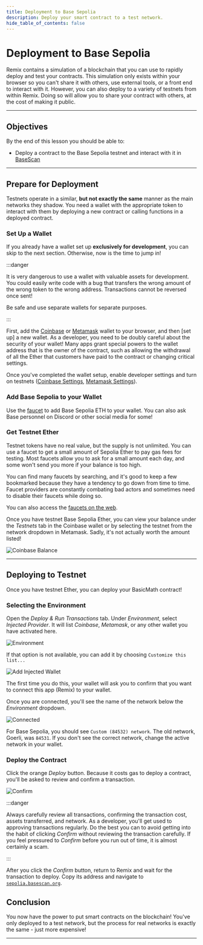 ```yaml
---
title: Deployment to Base Sepolia
description: Deploy your smart contract to a test network.
hide_table_of_contents: false
---
```


# Deployment to Base Sepolia

Remix contains a simulation of a blockchain that you can use to rapidly deploy and test your contracts. This simulation only exists within your browser so you can't share it with others, use external tools, or a front end to interact with it. However, you can also deploy to a variety of testnets from within Remix. Doing so will allow you to share your contract with others, at the cost of making it public.

---

## Objectives

By the end of this lesson you should be able to:

- Deploy a contract to the Base Sepolia testnet and interact with it in [BaseScan]

---

## Prepare for Deployment

Testnets operate in a similar, **but not exactly the same** manner as the main networks they shadow. You need a wallet with the appropriate token to interact with them by deploying a new contract or calling functions in a deployed contract.

### Set Up a Wallet

If you already have a wallet set up **exclusively for development**, you can skip to the next section. Otherwise, now is the time to jump in!

:::danger

It is very dangerous to use a wallet with valuable assets for development. You could easily write code with a bug that transfers the wrong amount of the wrong token to the wrong address. Transactions cannot be reversed once sent!

Be safe and use separate wallets for separate purposes.

:::

First, add the [Coinbase] or [Metamask] wallet to your browser, and then [set up] a new wallet. As a developer, you need to be doubly careful about the security of your wallet! Many apps grant special powers to the wallet address that is the owner of the contract, such as allowing the withdrawal of all the Ether that customers have paid to the contract or changing critical settings.

Once you've completed the wallet setup, enable developer settings and turn on testnets ([Coinbase Settings], [Metamask Settings]).

### Add Base Sepolia to your Wallet

Use the [faucet] to add Base Sepolia ETH to your wallet. You can also ask Base personnel on Discord or other social media for some!

### Get Testnet Ether

Testnet tokens have no real value, but the supply is not unlimited. You can use a faucet to get a small amount of Sepolia Ether to pay gas fees for testing. Most faucets allow you to ask for a small amount each day, and some won't send you more if your balance is too high.

You can find many faucets by searching, and it's good to keep a few bookmarked because they have a tendency to go down from time to time. Faucet providers are constantly combating bad actors and sometimes need to disable their faucets while doing so.

You can also access the [faucets on the web].

Once you have testnet Base Sepolia Ether, you can view your balance under the _Testnets_ tab in the Coinbase wallet or by selecting the testnet from the network dropdown in Metamask. Sadly, it's not actually worth the amount listed!

![Coinbase Balance](/images/learn/deployment-to-testnet/balance.png)

---

## Deploying to Testnet

Once you have testnet Ether, you can deploy your BasicMath contract!

### Selecting the Environment

Open the _Deploy & Run Transactions_ tab. Under _Environment_, select _Injected Provider_. It will list _Coinbase_, _Metamask_, or any other wallet you have activated here.

![Environment](/images/learn/deployment-to-testnet/select-provider.png)

If that option is not available, you can add it by choosing `Customize this list...`

![Add Injected Wallet](/images/learn/deployment-to-testnet/add-injected-provider.png)

The first time you do this, your wallet will ask you to confirm that you want to connect this app (Remix) to your wallet.

Once you are connected, you'll see the name of the network below the _Environment_ dropdown.

![Connected](/images/learn/deployment-to-testnet/remix-base-goerli-connected.png)

For Base Sepolia, you should see `Custom (84532) network`. The old network, Goerli, was `84531`. If you don't see the correct network, change the active network in your wallet.

### Deploy the Contract

Click the orange _Deploy_ button. Because it costs gas to deploy a contract, you'll be asked to review and confirm a transaction.

![Confirm](/images/learn/deployment-to-testnet/base-confirm-transaction.png)

:::danger

Always carefully review all transactions, confirming the transaction cost, assets transferred, and network. As a developer, you'll get used to approving transactions regularly. Do the best you can to avoid getting into the habit of clicking _Confirm_ without reviewing the transaction carefully. If you feel pressured to _Confirm_ before you run out of time, it is almost certainly a scam.

:::

After you click the _Confirm_ button, return to Remix and wait for the transaction to deploy. Copy its address and navigate to [`sepolia.basescan.org`].

## Conclusion

You now have the power to put smart contracts on the blockchain! You've only deployed to a test network, but the process for real networks is exactly the same - just more expensive!

---

[`sepolia.basescan.org`]: https://sepolia.basescan.org/
[coinbase]: https://www.coinbase.com/wallet
[metamask]: https://metamask.io/
[faucet]: https://docs.base.org/chain/network-faucets
[coinbase settings]: https://docs.cloud.coinbase.com/wallet-sdk/docs/developer-settings
[Metamask Settings]: https://support.metamask.io/hc/en-us/articles/13946422437147-How-to-view-testnets-in-MetaMask
[BaseScan]: https://sepolia.basescan.org/
[faucets on the web]: https://coinbase.com/faucets
